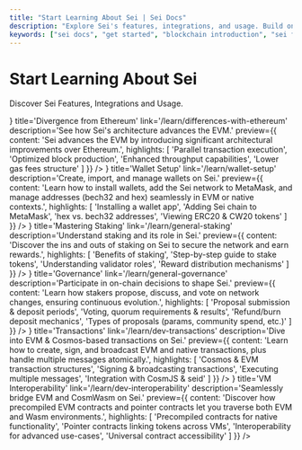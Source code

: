 ```yaml
---
title: "Start Learning About Sei | Sei Docs"
description: "Explore Sei's features, integrations, and usage. Build on the first parallelized EVM blockchain that delivers unmatched scalability."
keywords: ["sei docs", "get started", "blockchain introduction", "sei features", "web3 docs"]
---
```



# Start Learning About Sei

Discover Sei Features, Integrations and Usage.

<div className='grid grid-cols-1 md:grid-cols-3 gap-4 my-8'>
  <LinkCard
    icon={<IconBolt />}
    title='Divergence from Ethereum'
    link='/learn/differences-with-ethereum'
    description='See how Sei&apos;s architecture advances the EVM.'
    preview={{
      content:
        'Sei advances the EVM by introducing significant architectural improvements over Ethereum.',
      highlights: [
        'Parallel transaction execution',
        'Optimized block production',
        'Enhanced throughput capabilities',
        'Lower gas fees structure'
      ]
    }}
  />
  <LinkCard
    icon={<IconCoins />}
    title='Wallet Setup'
    link='/learn/wallet-setup'
    description='Create, import, and manage wallets on Sei.'
    preview={{
      content:
        'Learn how to install wallets, add the Sei network to MetaMask, and manage addresses (bech32 and hex) seamlessly in EVM or native contexts.',
      highlights: [
        'Installing a wallet app',
        'Adding Sei chain to MetaMask',
        'hex vs. bech32 addresses',
        'Viewing ERC20 & CW20 tokens'
      ]
    }}
  />
  <LinkCard
    icon={<IconLock />}
    title='Mastering Staking'
    link='/learn/general-staking'
    description='Understand staking and its role in Sei.'
    preview={{
      content:
        'Discover the ins and outs of staking on Sei to secure the network and earn rewards.',
      highlights: [
        'Benefits of staking',
        'Step-by-step guide to stake tokens',
        'Understanding validator roles',
        'Reward distribution mechanisms'
      ]
    }}
  />
  <LinkCard
    icon={<IconClipboardText />}
    title='Governance'
    link='/learn/general-governance'
    description='Participate in on-chain decisions to shape Sei.'
    preview={{
      content:
        'Learn how stakers propose, discuss, and vote on network changes, ensuring continuous evolution.',
      highlights: [
        'Proposal submission & deposit periods',
        'Voting, quorum requirements & results',
        'Refund/burn deposit mechanics',
        'Types of proposals (params, community spend, etc.)'
      ]
    }}
  />
  <LinkCard
    icon={<IconLayoutDashboard />}
    title='Transactions'
    link='/learn/dev-transactions'
    description='Dive into EVM & Cosmos-based transactions on Sei.'
    preview={{
      content:
        'Learn how to create, sign, and broadcast EVM and native transactions, plus handle multiple messages atomically.',
      highlights: [
        'Cosmos & EVM transaction structures',
        'Signing & broadcasting transactions',
        'Executing multiple messages',
        'Integration with CosmJS & seid'
      ]
    }}
  />
  <LinkCard
    icon={<IconServer />}
    title='VM Interoperability'
    link='/learn/dev-interoperability'
    description='Seamlessly bridge EVM and CosmWasm on Sei.'
    preview={{
      content:
        'Discover how precompiled EVM contracts and pointer contracts let you traverse both EVM and Wasm environments.',
      highlights: [
        'Precompiled contracts for native functionality',
        'Pointer contracts linking tokens across VMs',
        'Interoperability for advanced use-cases',
        'Universal contract accessibility'
      ]
    }}
  />
</div>

